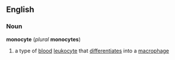 ==English==
===Noun===
''' monocyte ''' (''plural'' ''' monocytes ''')
#a type of [[blood]] [[leukocyte]] that [[differentiation|differentiates]] into a [[macrophage]]